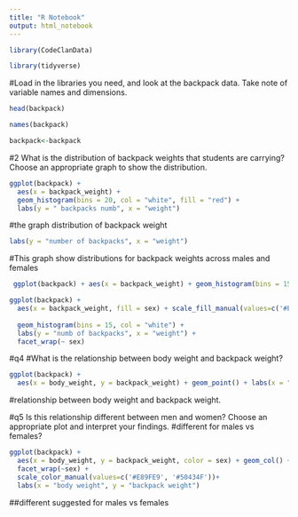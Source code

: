 ```yaml
---
title: "R Notebook"
output: html_notebook
---
```

```r
library(CodeClanData)
```

```r
library(tidyverse)
```
#Load in the libraries you need, and look at the backpack data. Take note of variable names and dimensions.


```r
head(backpack)
```
```r
names(backpack)
```

```r
backpack<-backpack
```

#2 What is the distribution of backpack weights that students are carrying? Choose an appropriate graph to show the distribution.


```r
ggplot(backpack) +
  aes(x = backpack_weight) +
  geom_histogram(bins = 20, col = "white", fill = "red") + 
  labs(y = " backpacks numb", x = "weight")
```
#the graph distribution of backpack weight

```r
labs(y = "number of backpacks", x = "weight")
```
#This graph  show distributions for backpack weights across males and females

```r
 ggplot(backpack) + aes(x = backpack_weight) + geom_histogram(bins = 15, col = "white", fill = "black") + labs(y = "number of backpacks", x = "weight")
```

```r
ggplot(backpack) + 
  aes(x = backpack_weight, fill = sex) + scale_fill_manual(values=c('#E89FE9', '#50434F')) +
  
  geom_histogram(bins = 15, col = "white") + 
  labs(y = "numb of backpacks", x = "weight") + 
  facet_wrap(~ sex) 
```

#q4
#What is the relationship between body weight and backpack weight?
```r
ggplot(backpack) + 
  aes(x = body_weight, y = backpack_weight) + geom_point() + labs(x = "body weight", y = "backpack weight") 

```
#relationship between body weight and backpack weight. 


#q5 Is this relationship different between men and women? Choose an appropriate plot and interpret your findings.
#different for males vs females? 


```r

ggplot(backpack) + 
  aes(x = body_weight, y = backpack_weight, color = sex) + geom_col() + 
  facet_wrap(~sex) + 
  scale_color_manual(values=c('#E89FE9', '#50434F'))+ 
  labs(x = "body weight", y = "backpack weight")

```
##different suggested  for males vs females
